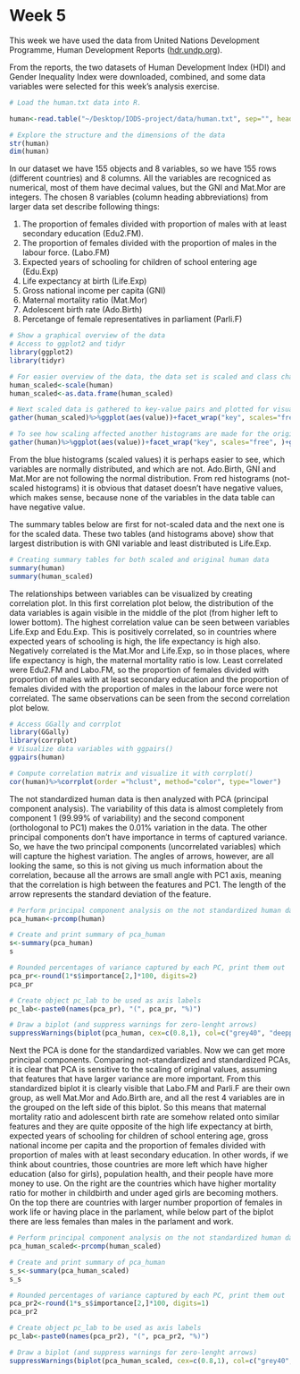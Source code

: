 # Week 5


This week we have used the data from United Nations Development Programme, Human Development Reports ([hdr.undp.org](http://hdr.undp.org/en/content/human-development-index-hdi)). 

From the reports, the two datasets of Human Development Index (HDI) and Gender Inequality Index were downloaded, combined, and some data variables were selected for this week's analysis exercise.

```r
# Load the human.txt data into R.

human<-read.table("~/Desktop/IODS-project/data/human.txt", sep="", header=T)

# Explore the structure and the dimensions of the data 
str(human)
dim(human)
```

In our dataset we have 155 objects and 8 variables, so we have 155 rows (different countries) and 8 columns. All the variables are recogniced as numerical, most of them have decimal values, but the GNI and Mat.Mor are integers. The chosen 8 variables (column heading abbreviations) from larger data set describe following things:


1. The proportion of females divided with proportion of males with at least secondary education (Edu2.FM).
2. The proportion of females divided with the proportion of males in the labour force. (Labo.FM)
3. Expected years of schooling for children of school entering age (Edu.Exp)
4. Life expectancy at birth (Life.Exp)
5. Gross national income per capita (GNI) 
6. Maternal mortality ratio (Mat.Mor)
7. Adolescent birth rate (Ado.Birth)
8. Percetange of female representatives in parliament (Parli.F)

```r
# Show a graphical overview of the data
# Access to ggplot2 and tidyr
library(ggplot2)
library(tidyr)

# For easier overview of the data, the data set is scaled and class changed from numeric to data frame.
human_scaled<-scale(human)
human_scaled<-as.data.frame(human_scaled)

# Next scaled data is gathered to key-value pairs and plotted for visualization of the data.
gather(human_scaled)%>%ggplot(aes(value))+facet_wrap("key", scales="free_y", )+geom_histogram(bins=155, col="darkblue")+xlim(-6,6)

# To see how scaling affected another histograms are made for the original data.
gather(human)%>%ggplot(aes(value))+facet_wrap("key", scales="free", )+geom_histogram(bins=155, col="darkred")


```

From the blue histograms (scaled values) it is perhaps easier to see, which variables are normally distributed, and which are not. Ado.Birth, GNI and Mat.Mor are not following the normal distribution. From red histograms (not-scaled histograms) it is obvious that dataset doesn't have negative values, which makes sense, because none of the variables in the data table can have negative value. 

The summary tables below are first for not-scaled data and the next one is for the scaled data. These two tables (and histograms above) show that largest distribution is with GNI variable and least distributed is Life.Exp.

```r
# Creating summary tables for both scaled and original human data
summary(human)
summary(human_scaled)
```

The relationships between variables can be visualized by creating correlation plot. In this first correlation plot below, the distribution of the data variables is again visible in the middle of the plot (from higher left to lower bottom). The highest correlation value can be seen between variables Life.Exp and Edu.Exp. This is positively correlated, so in countries where expected years of schooling is high, the life expectancy is high also. Negatively correlated is the Mat.Mor and Life.Exp, so in those places, where life expectancy is high, the maternal mortality ratio is low. Least correlated were Edu2.FM and Labo.FM, so the proportion of females divided with proportion of males with at least secondary education and the proportion of females divided with the proportion of males in the labour force were not correlated. The same observations can be seen from the second correlation plot below.

```r
# Access GGally and corrplot
library(GGally)
library(corrplot)
# Visualize data variables with ggpairs()
ggpairs(human)

# Compute correlation matrix and visualize it with corrplot()
cor(human)%>%corrplot(order ="hclust", method="color", type="lower")

```

The not standardized human data is then analyzed with PCA (principal component analysis). The variability of this data is almost completely from component 1 (99.99% of variability) and the second component (orthologonal to PC1) makes the 0.01% variation in the data. The other principal components don't have importance in terms of captured variance. So, we have the two principal components (uncorrelated variables) which will capture the highest variation. The angles of arrows, however, are all looking the same, so this is not giving us much information about the correlation, because all the arrows are small angle with PC1 axis, meaning that the correlation is high between the features and PC1. The length of the arrow represents the standard deviation of the feature. 

```r
# Perform principal component analysis on the not standardized human data (with the SVD method)
pca_human<-prcomp(human)

# Create and print summary of pca_human
s<-summary(pca_human)
s

# Rounded percentages of variance captured by each PC, print them out
pca_pr<-round(1*s$importance[2,]*100, digits=2)
pca_pr

# Create object pc_lab to be used as axis labels
pc_lab<-paste0(names(pca_pr), "(", pca_pr, "%)")

# Draw a biplot (and suppress warnings for zero-lenght arrows)
suppressWarnings(biplot(pca_human, cex=c(0.8,1), col=c("grey40", "deeppink2"), xlab=pc_lab, ylab=NA, main="Biplot using not standardized human data"))

```

Next the PCA is done for the standardized variables. Now we can get more principal components. Comparing not-standardized and standardized PCAs, it is clear that PCA is sensitive to the scaling of original values, assuming that features that have larger variance are more important. From this standardized biplot it is clearly visible that Labo.FM and Parli.F are their own group, as well Mat.Mor and Ado.Birth are, and all the rest 4 variables are in the grouped on the left side of this biplot. So this means that maternal mortality ratio and 
adolescent birth rate are somehow related onto similar features and they are quite opposite of the high life expectancy at birth, expected years of schooling for children of school entering age, gross national income per capita and the proportion of females divided with proportion of males with at least secondary education. In other words, if we think about countries, those countries are more left which have higher education (also for girls), population health, and their people have more money to use. On the right are the countries which have higher mortality ratio for mother in childbirth and under aged girls are becoming mothers. On the top there are countries with larger number proportion of females in work life or having place in the parlament, while below part of the biplot there are less females than males in the parlament and work.


```r
# Perform principal component analysis on the not standardized human data (with the SVD method)
pca_human_scaled<-prcomp(human_scaled)

# Create and print summary of pca_human
s_s<-summary(pca_human_scaled)
s_s

# Rounded percentages of variance captured by each PC, print them out
pca_pr2<-round(1*s_s$importance[2,]*100, digits=1)
pca_pr2

# Create object pc_lab to be used as axis labels
pc_lab<-paste0(names(pca_pr2), "(", pca_pr2, "%)")

# Draw a biplot (and suppress warnings for zero-lenght arrows)
suppressWarnings(biplot(pca_human_scaled, cex=c(0.8,1), col=c("grey40", "deeppink2"), xlab=pc_lab, ylab=NA, main="Biplot using standardized human data"))
```

